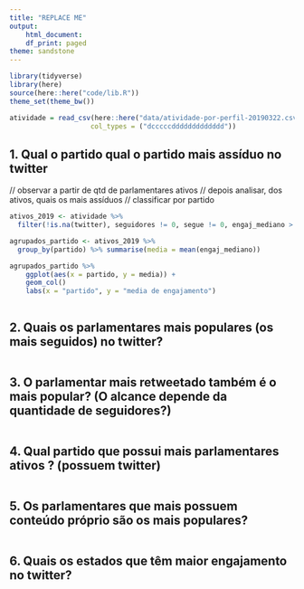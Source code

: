 ```yaml
---
title: "REPLACE ME"
output:
    html_document:
    df_print: paged
theme: sandstone
---
```


```r
library(tidyverse)
library(here)
source(here::here("code/lib.R"))
theme_set(theme_bw())
```

```r
atividade = read_csv(here::here("data/atividade-por-perfil-20190322.csv"), 
                    col_types = ("dcccccddddddddddddd")) 

```

## 1.  Qual o partido qual o partido mais assíduo  no twitter
// observar a partir de qtd de parlamentares ativos
// depois analisar, dos ativos, quais os mais assíduos
// classificar por partido

```r

ativos_2019 <- atividade %>% 
  filter(!is.na(twitter), seguidores != 0, segue != 0, engaj_mediano > 20, engaj_mediano_proprio > 20, engaj_total_retweet > 0)

agrupados_partido <- ativos_2019 %>%
  group_by(partido) %>% summarise(media = mean(engaj_mediano))

agrupados_partido %>%
    ggplot(aes(x = partido, y = media)) +
    geom_col()
    labs(x = "partido", y = "media de engajamento")
  

```


## 2. Quais os parlamentares mais populares (os mais seguidos) no twitter? 

```r




```


## 3. O parlamentar mais retweetado também é o mais popular? (O alcance depende da quantidade de seguidores?)

```r

```


## 4. Qual partido que possui mais parlamentares ativos ? (possuem twitter)

```r

```


## 5. Os parlamentares que mais possuem conteúdo próprio são os mais populares?

```r

```

## 6. Quais os estados que têm maior engajamento no twitter?
